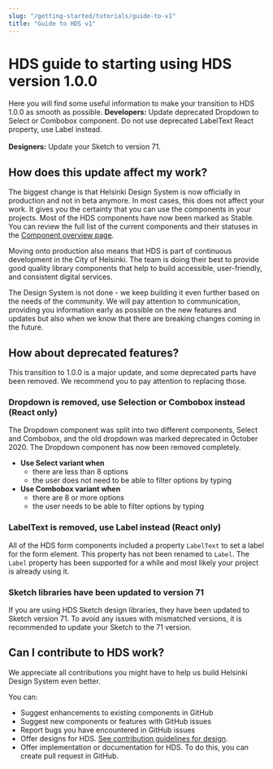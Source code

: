```yaml
---
slug: "/getting-started/tutorials/guide-to-v1"
title: "Guide to HDS v1"
---
```



# HDS guide to starting using HDS version 1.0.0

<LeadParagraph>
  Here you will find some useful information to make your transition to HDS 1.0.0 as smooth as possible.
</LeadParagraph>

<Notification label="TLDR (Too long, didn't read)" className="siteNotification">
<b>Developers:</b> Update deprecated Dropdown to Select or Combobox component. Do not use deprecated LabelText React property, use Label instead.
<br /><br />
<b>Designers:</b> Update your Sketch to version 71.
</Notification>

## How does this update affect my work?
The biggest change is that Helsinki Design System is now officially in production and not in beta anymore. In most cases, this does not affect your work. It gives you the certainty that you can use the components in your projects. Most of the HDS components have now been marked as Stable. You can review the full list of the current components and their statuses in the [Component overview page](/components).

Moving onto production also means that HDS is part of continuous development in the City of Helsinki. The team is doing their best to provide good quality library components that help to build accessible, user-friendly, and consistent digital services.

The Design System is not done - we keep building it even further based on the needs of the community. We will pay attention to communication, providing you information early as possible on the new features and updates but also when we know that there are breaking changes coming in the future.

## How about deprecated features?
This transition to 1.0.0 is a major update, and some deprecated parts have been removed. We recommend you to pay attention to replacing those.

### Dropdown is removed, use Selection or Combobox instead (React only)
The Dropdown component was split into two different components, Select and Combobox, and the old dropdown was marked deprecated in October 2020. The Dropdown component has now been removed completely.

- **Use Select variant when**
  - there are less than 8 options
  - the user does not need to be able to filter options by typing
- **Use Combobox variant when**
  - there are 8 or more options
  - the user needs to be able to filter options by typing

### LabelText is removed, use Label instead (React only)
All of the HDS form components included a property `LabelText` to set a label for the form element. This property has not been renamed to `Label`. The `Label` property has been supported for a while and most likely your project is already using it.

### Sketch libraries have been updated to version 71
If you are using HDS Sketch design libraries, they have been updated to Sketch version 71. To avoid any issues with mismatched versions, it is recommended to update your Sketch to the 71 version.

## Can I contribute to HDS work?
We appreciate all contributions you might have to help us build Helsinki Design System even better. 

You can:
- <Link size="M" href="https://github.com/City-of-Helsinki/helsinki-design-system/issues/new?assignees=&labels=i%3A+enhancement&template=enhancement.md&title=" external>Suggest enhancements to existing components in GitHub</Link>
- <Link size="M" href="https://github.com/City-of-Helsinki/helsinki-design-system/issues/new?assignees=&labels=&template=feature_request.md&title=" external>Suggest new components or features with GitHub issues</Link>
- <Link size="M" href="https://github.com/City-of-Helsinki/helsinki-design-system/issues/new?assignees=&labels=i%3A+bug&template=bug_report.md&title=" external>Report bugs you have encountered in GitHub issues</Link>
- Offer designs for HDS. [See contribution guidelines for design](/about/contributing/design).
- Offer implementation or documentation for HDS. To do this, you can <Link size="M" href="https://github.com/City-of-Helsinki/helsinki-design-system/compare" external>create pull request in GitHub</Link>.

